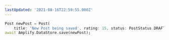 ```yaml
---
lastUpdated: '2021-08-16T22:59:55.000Z'
---
```

```dart
Post newPost = Post(
    title: 'New Post being saved', rating: 15, status: PostStatus.DRAFT);
await Amplify.DataStore.save(newPost);
```
